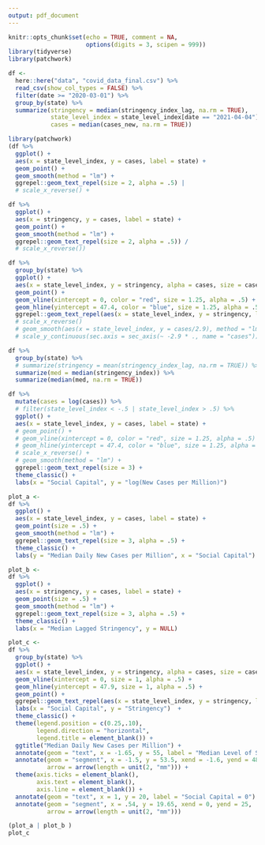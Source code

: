 ```yaml
---
output: pdf_document
---
```


```r
knitr::opts_chunk$set(echo = TRUE, comment = NA,
                      options(digits = 3, scipen = 999))
library(tidyverse)
library(patchwork)
```

```r
df <- 
  here::here("data", "covid_data_final.csv") %>% 
  read_csv(show_col_types = FALSE) %>% 
  filter(date >= "2020-03-01") %>% 
  group_by(state) %>% 
  summarize(stringency = median(stringency_index_lag, na.rm = TRUE),
            state_level_index = state_level_index[date == "2021-04-04"],
            cases = median(cases_new, na.rm = TRUE))
```

```r
library(patchwork)
(df %>% 
  ggplot() + 
  aes(x = state_level_index, y = cases, label = state) + 
  geom_point() + 
  geom_smooth(method = "lm") + 
  ggrepel::geom_text_repel(size = 2, alpha = .5) | 
  # scale_x_reverse() +

df %>% 
  ggplot() + 
  aes(x = stringency, y = cases, label = state) + 
  geom_point() + 
  geom_smooth(method = "lm") + 
  ggrepel::geom_text_repel(size = 2, alpha = .5)) /
  # scale_x_reverse())   

df %>% 
  group_by(state) %>% 
  ggplot() + 
  aes(x = state_level_index, y = stringency, alpha = cases, size = cases, label = state) %>% 
  geom_point() +
  geom_vline(xintercept = 0, color = "red", size = 1.25, alpha = .5) +
  geom_hline(yintercept = 47.4, color = "blue", size = 1.25, alpha = .5) +
  ggrepel::geom_text_repel(aes(x = state_level_index, y = stringency, label = state), size = 2, alpha = .5)
  # scale_x_reverse()
  # geom_smooth(aes(x = state_level_index, y = cases/2.9), method = "lm", se = FALSE) +
  # scale_y_continuous(sec.axis = sec_axis(~ -2.9 * ., name = "cases"))
```

```r
df %>% 
  group_by(state) %>% 
  # summarize(stringency = mean(stringency_index_lag, na.rm = TRUE)) %>% 
  summarize(med = median(stringency_index)) %>% 
  summarize(median(med, na.rm = TRUE))
```

```r
df %>% 
  mutate(cases = log(cases)) %>% 
  # filter(state_level_index < -.5 | state_level_index > .5) %>%
  ggplot() + 
  aes(x = state_level_index, y = cases, label = state) + 
  # geom_point() +
  # geom_vline(xintercept = 0, color = "red", size = 1.25, alpha = .5) +
  # geom_hline(yintercept = 47.4, color = "blue", size = 1.25, alpha = .5) + 
  # scale_x_reverse() + 
  # geom_smooth(method = "lm") +
  ggrepel::geom_text_repel(size = 3) + 
  theme_classic() + 
  labs(x = "Social Capital", y = "log(New Cases per Million)")
```

```r
plot_a <- 
df %>% 
  ggplot() + 
  aes(x = state_level_index, y = cases, label = state) + 
  geom_point(size = .5) + 
  geom_smooth(method = "lm") + 
  ggrepel::geom_text_repel(size = 3, alpha = .5) +
  theme_classic() + 
  labs(y = "Median Daily New Cases per Million", x = "Social Capital")
```

```r
plot_b <- 
df %>% 
  ggplot() + 
  aes(x = stringency, y = cases, label = state) + 
  geom_point(size = .5) + 
  geom_smooth(method = "lm") + 
  ggrepel::geom_text_repel(size = 3, alpha = .5) +
  theme_classic() + 
  labs(x = "Median Lagged Stringency", y = NULL)
```

```r
plot_c <-
df %>% 
  group_by(state) %>% 
  ggplot() + 
  aes(x = state_level_index, y = stringency, alpha = cases, size = cases, label = state) + 
  geom_vline(xintercept = 0, size = 1, alpha = .5) +
  geom_hline(yintercept = 47.9, size = 1, alpha = .5) +
  geom_point() +
  ggrepel::geom_text_repel(aes(x = state_level_index, y = stringency, label = state), size = 3, alpha = .5) + 
  labs(x = "Social Capital", y = "Stringency")  +
  theme_classic() +
  theme(legend.position = c(0.25,.10), 
        legend.direction = "horizontal", 
        legend.title = element_blank()) +
  ggtitle("Median Daily New Cases per Million") +
  annotate(geom = "text", x = -1.65, y = 55, label = "Median Level of Stringency") +
  annotate(geom = "segment", x = -1.5, y = 53.5, xend = -1.6, yend = 48,
           arrow = arrow(length = unit(2, "mm"))) + 
  theme(axis.ticks = element_blank(),
        axis.text = element_blank(),
        axis.line = element_blank()) +
  annotate(geom = "text", x = 1, y = 20, label = "Social Capital = 0") +
  annotate(geom = "segment", x = .54, y = 19.65, xend = 0, yend = 25,
           arrow = arrow(length = unit(2, "mm")))
```

```r
(plot_a | plot_b )  
plot_c
```

